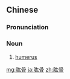 ==Chinese==
{{zh-forms}}

===Pronunciation===
{{zh-pron
|m=gōnggǔ
|c=gwang1 gwat1
|mn=xm:kong-kut
|cat=n
}}

===Noun===
{{zh-noun}}

# {{lb|zh|skeleton}} [[humerus]]

[[mg:肱骨]]
[[ja:肱骨]]
[[zh:肱骨]]